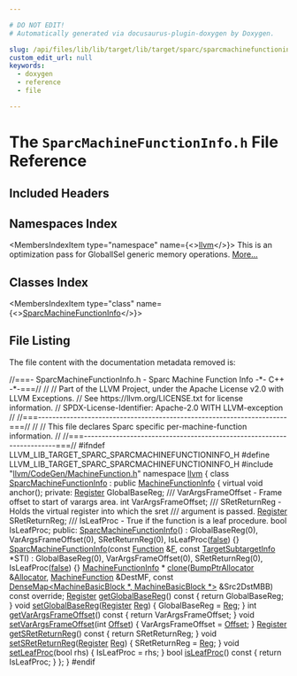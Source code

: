 ```yaml
---

# DO NOT EDIT!
# Automatically generated via docusaurus-plugin-doxygen by Doxygen.

slug: /api/files/lib/lib/target/lib/target/sparc/sparcmachinefunctioninfo-h
custom_edit_url: null
keywords:
  - doxygen
  - reference
  - file

---
```





# The `SparcMachineFunctionInfo.h` File Reference

<DoxygenPage pluginConfig={pluginConfig}>



## Included Headers

<IncludesList>
<IncludesListItem
  filePath="llvm/CodeGen/MachineFunction.h"
  permalink="/docs/api/files/include/include/llvm/include/llvm/codegen/machinefunction-h"
  isLocal="true" />
</IncludesList>

## Namespaces Index

<MembersIndex>

<MembersIndexItem
  type="namespace"
  name={<><a href="/docs/api/namespaces/llvm">llvm</a></>}>
This is an optimization pass for GlobalISel generic memory operations. <a href="/docs/api/namespaces/llvm/#details">More...</a>
</MembersIndexItem>

</MembersIndex>

## Classes Index

<MembersIndex>

<MembersIndexItem
  type="class"
  name={<><a href="/docs/api/classes/llvm/sparcmachinefunctioninfo">SparcMachineFunctionInfo</a></>}>
</MembersIndexItem>

</MembersIndex>


## File Listing

The file content with the documentation metadata removed is:

<ProgramListing>

<Link id="l00001" /><CodeLine lineNumber="1"><span class="doxyHighlightComment">//===- SparcMachineFunctionInfo.h - Sparc Machine Function Info -&#42;- C++ -&#42;-===//</span></CodeLine>
<Link id="l00002" /><CodeLine lineNumber="2"><span class="doxyHighlightComment">//</span></CodeLine>
<Link id="l00003" /><CodeLine lineNumber="3"><span class="doxyHighlightComment">// Part of the LLVM Project, under the Apache License v2.0 with LLVM Exceptions.</span></CodeLine>
<Link id="l00004" /><CodeLine lineNumber="4"><span class="doxyHighlightComment">// See https://llvm.org/LICENSE.txt for license information.</span></CodeLine>
<Link id="l00005" /><CodeLine lineNumber="5"><span class="doxyHighlightComment">// SPDX-License-Identifier: Apache-2.0 WITH LLVM-exception</span></CodeLine>
<Link id="l00006" /><CodeLine lineNumber="6"><span class="doxyHighlightComment">//</span></CodeLine>
<Link id="l00007" /><CodeLine lineNumber="7"><span class="doxyHighlightComment">//===----------------------------------------------------------------------===//</span></CodeLine>
<Link id="l00008" /><CodeLine lineNumber="8"><span class="doxyHighlightComment">//</span></CodeLine>
<Link id="l00009" /><CodeLine lineNumber="9"><span class="doxyHighlightComment">// This file declares  Sparc specific per-machine-function information.</span></CodeLine>
<Link id="l00010" /><CodeLine lineNumber="10"><span class="doxyHighlightComment">//</span></CodeLine>
<Link id="l00011" /><CodeLine lineNumber="11"><span class="doxyHighlightComment">//===----------------------------------------------------------------------===//</span></CodeLine>
<Link id="l00012" /><CodeLine lineNumber="12"><span class="doxyHighlightPreprocessor">#ifndef LLVM&#95;LIB&#95;TARGET&#95;SPARC&#95;SPARCMACHINEFUNCTIONINFO&#95;H</span></CodeLine>
<Link id="l00013" /><CodeLine lineNumber="13"><span class="doxyHighlightPreprocessor">#define LLVM&#95;LIB&#95;TARGET&#95;SPARC&#95;SPARCMACHINEFUNCTIONINFO&#95;H</span></CodeLine>
<Link id="l00014" /><CodeLine lineNumber="14"></CodeLine>
<Link id="l00015" /><CodeLine lineNumber="15"><span class="doxyHighlightPreprocessor">#include &quot;<a href="/docs/api/files/include/include/llvm/include/llvm/codegen/machinefunction-h">llvm/CodeGen/MachineFunction.h</a>&quot;</span></CodeLine>
<Link id="l00016" /><CodeLine lineNumber="16"></CodeLine>
<Link id="l00017" /><CodeLine lineNumber="17"><span class="doxyHighlightKeyword">namespace </span><span class="doxyHighlight"><a href="/docs/api/namespaces/llvm">llvm</a> &#123;</span></CodeLine>
<Link id="l00018" /><CodeLine lineNumber="18"></CodeLine>
<Link id="l00019" /><CodeLine lineNumber="19" lineLink="/docs/api/classes/llvm/sparcmachinefunctioninfo"><span class="doxyHighlight">  </span><span class="doxyHighlightKeyword">class </span><span class="doxyHighlight"><a href="/docs/api/classes/llvm/sparcmachinefunctioninfo/#a77e17662ff06ce450fd96b75aa96efce">SparcMachineFunctionInfo</a> : </span><span class="doxyHighlightKeyword">public</span><span class="doxyHighlight"> <a href="/docs/api/structs/llvm/machinefunctioninfo">MachineFunctionInfo</a> &#123;</span></CodeLine>
<Link id="l00020" /><CodeLine lineNumber="20"><span class="doxyHighlight">    </span><span class="doxyHighlightKeyword">virtual</span><span class="doxyHighlight"> </span><span class="doxyHighlightKeywordType">void</span><span class="doxyHighlight"> anchor();</span></CodeLine>
<Link id="l00021" /><CodeLine lineNumber="21"><span class="doxyHighlight">  </span><span class="doxyHighlightKeyword">private</span><span class="doxyHighlight">:</span></CodeLine>
<Link id="l00022" /><CodeLine lineNumber="22"><span class="doxyHighlight">    <a href="/docs/api/classes/llvm/register">Register</a> GlobalBaseReg;</span></CodeLine>
<Link id="l00023" /><CodeLine lineNumber="23"></CodeLine>
<Link id="l00024" /><CodeLine lineNumber="24"><span class="doxyHighlightComment">    /// VarArgsFrameOffset - Frame offset to start of varargs area.</span></CodeLine>
<Link id="l00025" /><CodeLine lineNumber="25"><span class="doxyHighlight">    </span><span class="doxyHighlightKeywordType">int</span><span class="doxyHighlight"> VarArgsFrameOffset;</span></CodeLine>
<Link id="l00026" /><CodeLine lineNumber="26"></CodeLine>
<Link id="l00027" /><CodeLine lineNumber="27"><span class="doxyHighlightComment">    /// SRetReturnReg - Holds the virtual register into which the sret</span></CodeLine>
<Link id="l00028" /><CodeLine lineNumber="28"><span class="doxyHighlightComment">    /// argument is passed.</span></CodeLine>
<Link id="l00029" /><CodeLine lineNumber="29"><span class="doxyHighlight">    <a href="/docs/api/classes/llvm/register">Register</a> SRetReturnReg;</span></CodeLine>
<Link id="l00030" /><CodeLine lineNumber="30"></CodeLine>
<Link id="l00031" /><CodeLine lineNumber="31"><span class="doxyHighlightComment">    /// IsLeafProc - True if the function is a leaf procedure.</span></CodeLine>
<Link id="l00032" /><CodeLine lineNumber="32"><span class="doxyHighlight">    </span><span class="doxyHighlightKeywordType">bool</span><span class="doxyHighlight"> IsLeafProc;</span></CodeLine>
<Link id="l00033" /><CodeLine lineNumber="33"><span class="doxyHighlight">  </span><span class="doxyHighlightKeyword">public</span><span class="doxyHighlight">:</span></CodeLine>
<Link id="l00034" /><CodeLine lineNumber="34" lineLink="/docs/api/classes/llvm/sparcmachinefunctioninfo/#a77e17662ff06ce450fd96b75aa96efce"><span class="doxyHighlight">    <a href="/docs/api/classes/llvm/sparcmachinefunctioninfo/#a77e17662ff06ce450fd96b75aa96efce">SparcMachineFunctionInfo</a>()</span></CodeLine>
<Link id="l00035" /><CodeLine lineNumber="35"><span class="doxyHighlight">      : GlobalBaseReg(0), VarArgsFrameOffset(0), SRetReturnReg(0),</span></CodeLine>
<Link id="l00036" /><CodeLine lineNumber="36"><span class="doxyHighlight">        IsLeafProc(<a href="/docs/api/namespaces/false">false</a>) &#123;&#125;</span></CodeLine>
<Link id="l00037" /><CodeLine lineNumber="37" lineLink="/docs/api/classes/llvm/sparcmachinefunctioninfo/#a5073ddaf4268f61a78efef0ea8d95764"><span class="doxyHighlight">    <a href="/docs/api/classes/llvm/sparcmachinefunctioninfo/#a5073ddaf4268f61a78efef0ea8d95764">SparcMachineFunctionInfo</a>(</span><span class="doxyHighlightKeyword">const</span><span class="doxyHighlight"> <a href="/docs/api/classes/llvm/function">Function</a> &amp;<a href="/docs/api/files/lib/lib/support/md5-cpp/#a96d73bbd7af15cb1fc38c3f4a3bd82e9">F</a>, </span><span class="doxyHighlightKeyword">const</span><span class="doxyHighlight"> <a href="/docs/api/classes/llvm/targetsubtargetinfo">TargetSubtargetInfo</a> &#42;STI)</span></CodeLine>
<Link id="l00038" /><CodeLine lineNumber="38"><span class="doxyHighlight">        : GlobalBaseReg(0), VarArgsFrameOffset(0), SRetReturnReg(0),</span></CodeLine>
<Link id="l00039" /><CodeLine lineNumber="39"><span class="doxyHighlight">          IsLeafProc(<a href="/docs/api/namespaces/false">false</a>) &#123;&#125;</span></CodeLine>
<Link id="l00040" /><CodeLine lineNumber="40"></CodeLine>
<Link id="l00041" /><CodeLine lineNumber="41"><span class="doxyHighlight">    <a href="/docs/api/structs/llvm/machinefunctioninfo">MachineFunctionInfo</a> &#42;</span></CodeLine>
<Link id="l00042" /><CodeLine lineNumber="42"><span class="doxyHighlight">    <a href="/docs/api/classes/llvm/sparcmachinefunctioninfo/#a39c136b10e3506001b491cd0d0aee0eb">clone</a>(<a href="/docs/api/namespaces/llvm/#a8e612822d4ba7bb36c9c79582a567108">BumpPtrAllocator</a> &amp;<a href="/docs/api/files/lib/lib/codegen/regallocbasic-cpp/#ad5d00e1d77644d95847b9bf8da12b759">Allocator</a>, <a href="/docs/api/classes/llvm/machinefunction">MachineFunction</a> &amp;DestMF,</span></CodeLine>
<Link id="l00043" /><CodeLine lineNumber="43"><span class="doxyHighlight">          </span><span class="doxyHighlightKeyword">const</span><span class="doxyHighlight"> <a href="/docs/api/classes/llvm/densemap">DenseMap&lt;MachineBasicBlock &#42;, MachineBasicBlock &#42;&gt;</a> &amp;Src2DstMBB)</span></CodeLine>
<Link id="l00044" /><CodeLine lineNumber="44"><span class="doxyHighlight">        </span><span class="doxyHighlightKeyword">const override</span><span class="doxyHighlight">;</span></CodeLine>
<Link id="l00045" /><CodeLine lineNumber="45"></CodeLine>
<Link id="l00046" /><CodeLine lineNumber="46" lineLink="/docs/api/classes/llvm/sparcmachinefunctioninfo/#a464cd651d14b737ea68e82f401cfed1f"><span class="doxyHighlight">    <a href="/docs/api/classes/llvm/register">Register</a> <a href="/docs/api/classes/llvm/sparcmachinefunctioninfo/#a464cd651d14b737ea68e82f401cfed1f">getGlobalBaseReg</a>()</span><span class="doxyHighlightKeyword"> const </span><span class="doxyHighlight">&#123; </span><span class="doxyHighlightKeywordFlow">return</span><span class="doxyHighlight"> GlobalBaseReg; &#125;</span></CodeLine>
<Link id="l00047" /><CodeLine lineNumber="47" lineLink="/docs/api/classes/llvm/sparcmachinefunctioninfo/#af407c963e27d916f9ac8a603f4bb49e1"><span class="doxyHighlight">    </span><span class="doxyHighlightKeywordType">void</span><span class="doxyHighlight"> <a href="/docs/api/classes/llvm/sparcmachinefunctioninfo/#af407c963e27d916f9ac8a603f4bb49e1">setGlobalBaseReg</a>(<a href="/docs/api/classes/llvm/register">Register</a> <a href="/docs/api/files/lib/lib/codegen/machinesink-cpp/#a359e1ff26f6d466d927a61aae45b05c3">Reg</a>) &#123; GlobalBaseReg = <a href="/docs/api/files/lib/lib/codegen/machinesink-cpp/#a359e1ff26f6d466d927a61aae45b05c3">Reg</a>; &#125;</span></CodeLine>
<Link id="l00048" /><CodeLine lineNumber="48"></CodeLine>
<Link id="l00049" /><CodeLine lineNumber="49" lineLink="/docs/api/classes/llvm/sparcmachinefunctioninfo/#a64651271b833604c53c82f37a7995792"><span class="doxyHighlight">    </span><span class="doxyHighlightKeywordType">int</span><span class="doxyHighlight"> <a href="/docs/api/classes/llvm/sparcmachinefunctioninfo/#a64651271b833604c53c82f37a7995792">getVarArgsFrameOffset</a>()</span><span class="doxyHighlightKeyword"> const </span><span class="doxyHighlight">&#123; </span><span class="doxyHighlightKeywordFlow">return</span><span class="doxyHighlight"> VarArgsFrameOffset; &#125;</span></CodeLine>
<Link id="l00050" /><CodeLine lineNumber="50" lineLink="/docs/api/classes/llvm/sparcmachinefunctioninfo/#ae17c1b3b1ad0533f03903e724cfeb0cf"><span class="doxyHighlight">    </span><span class="doxyHighlightKeywordType">void</span><span class="doxyHighlight"> <a href="/docs/api/classes/llvm/sparcmachinefunctioninfo/#ae17c1b3b1ad0533f03903e724cfeb0cf">setVarArgsFrameOffset</a>(</span><span class="doxyHighlightKeywordType">int</span><span class="doxyHighlight"> <a href="/docs/api/namespaces/llvm/#a05f5b9a11bdcc5feba62899f95dcf878a3134224cba2545bc57954d3b072aebb4">Offset</a>) &#123; VarArgsFrameOffset = <a href="/docs/api/namespaces/llvm/#a05f5b9a11bdcc5feba62899f95dcf878a3134224cba2545bc57954d3b072aebb4">Offset</a>; &#125;</span></CodeLine>
<Link id="l00051" /><CodeLine lineNumber="51"></CodeLine>
<Link id="l00052" /><CodeLine lineNumber="52" lineLink="/docs/api/classes/llvm/sparcmachinefunctioninfo/#a2a786ba8981b248449df08e2134ac96e"><span class="doxyHighlight">    <a href="/docs/api/classes/llvm/register">Register</a> <a href="/docs/api/classes/llvm/sparcmachinefunctioninfo/#a2a786ba8981b248449df08e2134ac96e">getSRetReturnReg</a>()</span><span class="doxyHighlightKeyword"> const </span><span class="doxyHighlight">&#123; </span><span class="doxyHighlightKeywordFlow">return</span><span class="doxyHighlight"> SRetReturnReg; &#125;</span></CodeLine>
<Link id="l00053" /><CodeLine lineNumber="53" lineLink="/docs/api/classes/llvm/sparcmachinefunctioninfo/#ae23a83eb98f8a37d7a4f7fedd16cb29e"><span class="doxyHighlight">    </span><span class="doxyHighlightKeywordType">void</span><span class="doxyHighlight"> <a href="/docs/api/classes/llvm/sparcmachinefunctioninfo/#ae23a83eb98f8a37d7a4f7fedd16cb29e">setSRetReturnReg</a>(<a href="/docs/api/classes/llvm/register">Register</a> <a href="/docs/api/files/lib/lib/codegen/machinesink-cpp/#a359e1ff26f6d466d927a61aae45b05c3">Reg</a>) &#123; SRetReturnReg = <a href="/docs/api/files/lib/lib/codegen/machinesink-cpp/#a359e1ff26f6d466d927a61aae45b05c3">Reg</a>; &#125;</span></CodeLine>
<Link id="l00054" /><CodeLine lineNumber="54"></CodeLine>
<Link id="l00055" /><CodeLine lineNumber="55" lineLink="/docs/api/classes/llvm/sparcmachinefunctioninfo/#aefff988acb891412caefbf1986683742"><span class="doxyHighlight">    </span><span class="doxyHighlightKeywordType">void</span><span class="doxyHighlight"> <a href="/docs/api/classes/llvm/sparcmachinefunctioninfo/#aefff988acb891412caefbf1986683742">setLeafProc</a>(</span><span class="doxyHighlightKeywordType">bool</span><span class="doxyHighlight"> rhs) &#123; IsLeafProc = rhs; &#125;</span></CodeLine>
<Link id="l00056" /><CodeLine lineNumber="56" lineLink="/docs/api/classes/llvm/sparcmachinefunctioninfo/#af90c1c29a7c5ab6938d6c49308f4d511"><span class="doxyHighlight">    </span><span class="doxyHighlightKeywordType">bool</span><span class="doxyHighlight"> <a href="/docs/api/classes/llvm/sparcmachinefunctioninfo/#af90c1c29a7c5ab6938d6c49308f4d511">isLeafProc</a>()</span><span class="doxyHighlightKeyword"> const </span><span class="doxyHighlight">&#123; </span><span class="doxyHighlightKeywordFlow">return</span><span class="doxyHighlight"> IsLeafProc; &#125;</span></CodeLine>
<Link id="l00057" /><CodeLine lineNumber="57"><span class="doxyHighlight">  &#125;;</span></CodeLine>
<Link id="l00058" /><CodeLine lineNumber="58"><span class="doxyHighlight">&#125;</span></CodeLine>
<Link id="l00059" /><CodeLine lineNumber="59"></CodeLine>
<Link id="l00060" /><CodeLine lineNumber="60"><span class="doxyHighlightPreprocessor">#endif</span></CodeLine>

</ProgramListing>


</DoxygenPage>

